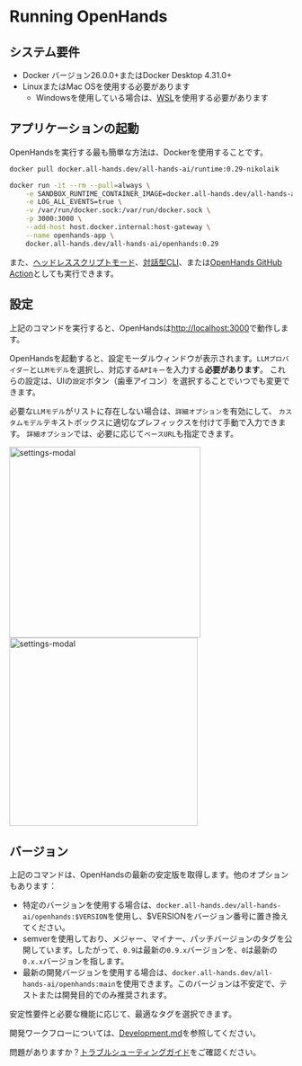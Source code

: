# Running OpenHands

## システム要件

* Docker バージョン26.0.0+またはDocker Desktop 4.31.0+
* LinuxまたはMac OSを使用する必要があります
  * Windowsを使用している場合は、[WSL](https://learn.microsoft.com/en-us/windows/wsl/install)を使用する必要があります

## アプリケーションの起動

OpenHandsを実行する最も簡単な方法は、Dockerを使用することです。

```bash
docker pull docker.all-hands.dev/all-hands-ai/runtime:0.29-nikolaik

docker run -it --rm --pull=always \
    -e SANDBOX_RUNTIME_CONTAINER_IMAGE=docker.all-hands.dev/all-hands-ai/runtime:0.29-nikolaik \
    -e LOG_ALL_EVENTS=true \
    -v /var/run/docker.sock:/var/run/docker.sock \
    -p 3000:3000 \
    --add-host host.docker.internal:host-gateway \
    --name openhands-app \
    docker.all-hands.dev/all-hands-ai/openhands:0.29
```

また、[ヘッドレススクリプトモード](https://docs.all-hands.dev/modules/usage/how-to/headless-mode)、[対話型CLI](https://docs.all-hands.dev/modules/usage/how-to/cli-mode)、または[OpenHands GitHub Action](https://docs.all-hands.dev/modules/usage/how-to/github-action)としても実行できます。

## 設定

上記のコマンドを実行すると、OpenHandsは[http://localhost:3000](http://localhost:3000)で動作します。

OpenHandsを起動すると、設定モーダルウィンドウが表示されます。`LLMプロバイダー`と`LLMモデル`を選択し、対応する`APIキー`を入力する**必要があります**。
これらの設定は、UIの`設定`ボタン（歯車アイコン）を選択することでいつでも変更できます。

必要な`LLMモデル`がリストに存在しない場合は、`詳細オプション`を有効にして、
`カスタムモデル`テキストボックスに適切なプレフィックスを付けて手動で入力できます。
`詳細オプション`では、必要に応じて`ベースURL`も指定できます。

<div style={{ display: 'flex', justifyContent: 'center', gap: '20px' }}>
  <img src="/img/settings-screenshot.png" alt="settings-modal" width="340" />
  <img src="/img/settings-advanced.png" alt="settings-modal" width="335" />
</div>

## バージョン

上記のコマンドは、OpenHandsの最新の安定版を取得します。他のオプションもあります：
- 特定のバージョンを使用する場合は、`docker.all-hands.dev/all-hands-ai/openhands:$VERSION`を使用し、$VERSIONをバージョン番号に置き換えてください。
- semverを使用しており、メジャー、マイナー、パッチバージョンのタグを公開しています。したがって、`0.9`は最新の`0.9.x`バージョンを、`0`は最新の`0.x.x`バージョンを指します。
- 最新の開発バージョンを使用する場合は、`docker.all-hands.dev/all-hands-ai/openhands:main`を使用できます。このバージョンは不安定で、テストまたは開発目的でのみ推奨されます。

安定性要件と必要な機能に応じて、最適なタグを選択できます。

開発ワークフローについては、[Development.md](https://github.com/All-Hands-AI/OpenHands/blob/main/Development.md)を参照してください。

問題がありますか？[トラブルシューティングガイド](https://docs.all-hands.dev/modules/usage/troubleshooting)をご確認ください。
